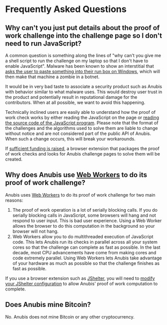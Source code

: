 # Frequently Asked Questions

## Why can't you just put details about the proof of work challenge into the challenge page so I don't need to run JavaScript?

A common question is something along the lines of "why can't you give me a shell script to run the challenge on my laptop so that I don't have to enable JavaScript". Malware has been known to show an interstitial that [asks the user to paste something into their run box on Windows](https://www.malwarebytes.com/blog/news/2025/03/fake-captcha-websites-hijack-your-clipboard-to-install-information-stealers), which will then make that machine a zombie in a botnet.

It would be in very bad taste to associate a security product such as Anubis with behavior similar to what malware uses. This would destroy user trust in the product and potentially result in reputational damage for the contributors. When at all possible, we want to avoid this happening.

Technically inclined users are easily able to understand how the proof of work check works by either reading the JavaScript on the page or [reading the source code of the JavaScript program](https://github.com/TecharoHQ/anubis/tree/main/web/js). Please note that the format of the challenges and the algorithms used to solve them are liable to change without notice and are not considered part of the public API of Anubis. When such a change occurs, this will break your workarounds.

If [sufficient funding is raised](https://github.com/TecharoHQ/anubis/discussions/278), a browser extension that packages the proof of work checks and looks for Anubis challenge pages to solve them will be created.

## Why does Anubis use [Web Workers](https://developer.mozilla.org/en-US/docs/Web/API/Web_Workers_API/Using_web_workers) to do its proof of work challenge?

Anubis uses [Web Workers](https://developer.mozilla.org/en-US/docs/Web/API/Web_Workers_API/Using_web_workers) to do its proof of work challenge for two main reasons:

1. The proof of work operation is a lot of serially blocking calls. If you do serially blocking calls in JavaScript, some browsers will hang and not respond to user input. This is bad user experience. Using a Web Worker allows the browser to do this computation in the background so your browser will not hang.
2. Web Workers allow you to do multithreaded execution of JavaScript code. This lets Anubis run its checks in parallel across all your system cores so that the challenge can complete as fast as possible. In the last decade, most CPU advancements have come from making cores and code extremely parallel. Using Web Workers lets Anubis take advantage of your hardware as much as possible so that the challenge finishes as fast as possible.

If you use a browser extension such as [JShelter](https://jshelter.org/), you will need to [modify your JShelter configuration](./known-broken-extensions.md#jshelter) to allow Anubis' proof of work computation to complete.

## Does Anubis mine Bitcoin?

No. Anubis does not mine Bitcoin or any other cryptocurrency.
